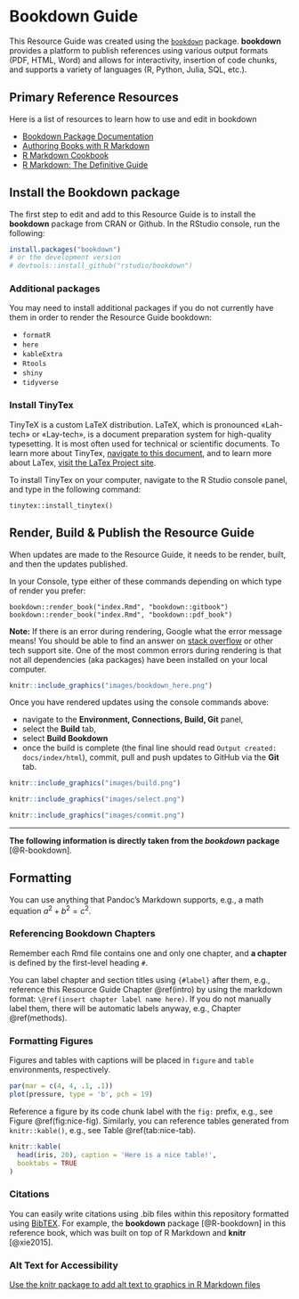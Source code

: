 # Bookdown Guide {#bookdown}

This Resource Guide was created using the [`bookdown`](https://github.com/rstudio/bookdown) package. **bookdown** provides a platform to publish references using various output formats (PDF, HTML, Word) and allows for interactivity, insertion of code chunks, and supports a variety of languages (R, Python, Julia, SQL, etc.). 

## Primary Reference Resources

Here is a list of resources to learn how to use and edit in bookdown

- [Bookdown Package Documentation](https://bookdown.org/)
- [Authoring Books with R Markdown](https://bookdown.org/yihui/bookdown/)
- [R Markdown Cookbook](https://bookdown.org/yihui/rmarkdown-cookbook/)
- [R Markdown: The Definitive Guide](https://bookdown.org/yihui/rmarkdown/)

## Install the Bookdown package 
The first step to edit and add to this Resource Guide is to install the **bookdown** package from CRAN or Github. In the RStudio console, run the following:

```r
install.packages("bookdown")
# or the development version
# devtools::install_github("rstudio/bookdown")
```

### Additional packages

You may need to install additional packages if you do not currently have them in order to render the Resource Guide bookdown:

- `formatR`
- `here`
- `kableExtra`
- `Rtools`
- `shiny`
- `tidyverse`


### Install TinyTex

TinyTeX is a custom LaTeX distribution. LaTeX, which is pronounced «Lah-tech» or «Lay-tech», is a document preparation system for high-quality typesetting. It is most often used for technical or scientific documents. To learn more about TinyTex, [navigate to this document](https://yihui.org/tinytex/), and to learn more about LaTex, [visit the LaTex Project site](https://www.latex-project.org/).


To install TinyTex on your computer, navigate to the R Studio console panel, and type in the following command: 

`tinytex::install_tinytex()`


## Render, Build & Publish the Resource Guide 

When updates are made to the Resource Guide, it needs to be render, built, and then the updates published. 

In your Console, type either of these commands depending on which type of render you prefer:

`bookdown::render_book("index.Rmd", "bookdown::gitbook")`
`bookdown::render_book("index.Rmd", "bookdown::pdf_book")`

**Note:** If there is an error during rendering, Google what the error message means! You should be able to find an answer on [stack overflow](https://stackoverflow.com/) or other tech support site. One of the most common errors during rendering is that not all dependencies (aka packages) have been installed on your local computer. 

```r

knitr::include_graphics("images/bookdown_here.png")
```

Once you have rendered updates using the console commands above:

- navigate to the **Environment, Connections, Build, Git** panel, 
- select the **Build** tab,
- select **Build Bookdown**
- once the build is complete (the final line should read `Output created: docs/index/html`), commit, pull and push updates to GitHub via the **Git** tab. 

```r

knitr::include_graphics("images/build.png")
```


```r

knitr::include_graphics("images/select.png")
```

```r

knitr::include_graphics("images/commit.png")
```


__________________________________________________________________________________

**The following information is directly taken from the _bookdown_ package** [@R-bookdown].

## Formatting

You can use anything that Pandoc's Markdown supports, e.g., a math equation $a^2 + b^2 = c^2$.

### Referencing Bookdown Chapters
Remember each Rmd file contains one and only one chapter, and **a chapter** is defined by the first-level heading `#`.

You can label chapter and section titles using `{#label}` after them, e.g., reference this Resource Guide Chapter \@ref(intro) by using the markdown format: `\@ref(insert chapter label name here)`. If you do not manually label them, there will be automatic labels anyway, e.g., Chapter \@ref(methods).

### Formatting Figures
Figures and tables with captions will be placed in `figure` and `table` environments, respectively.

```r
par(mar = c(4, 4, .1, .1))
plot(pressure, type = 'b', pch = 19)
```

Reference a figure by its code chunk label with the `fig:` prefix, e.g., see Figure \@ref(fig:nice-fig). Similarly, you can reference tables generated from `knitr::kable()`, e.g., see Table \@ref(tab:nice-tab).

```r
knitr::kable(
  head(iris, 20), caption = 'Here is a nice table!',
  booktabs = TRUE
)
```

### Citations

You can easily write citations using .bib files within this repository formatted using [BibTEX](http://www.bibtex.org/). For example, the **bookdown** package [@R-bookdown] in this reference book, which was built on top of R Markdown and **knitr** [@xie2015].

### Alt Text for Accessibility

[Use the knitr package to add alt text to graphics in R Markdown files](https://www.rstudio.com/blog/knitr-fig-alt/)

